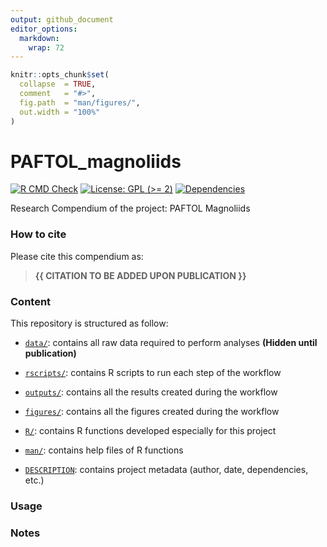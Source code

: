 ```yaml
---
output: github_document
editor_options: 
  markdown: 
    wrap: 72
---
```


<!-- README.md is generated from README.Rmd. Please edit that file -->

```r
knitr::opts_chunk$set(
  collapse  = TRUE,
  comment   = "#>",
  fig.path  = "man/figures/",
  out.width = "100%"
)
```

# PAFTOL_magnoliids

<!-- badges: start -->

[![R CMD
Check](https://github.com/ajhelmstetter/magnoliids/actions/workflows/R-CMD-check.yaml/badge.svg)](https://github.com/ajhelmstetter/magnoliids/actions/workflows/R-CMD-check.yaml)
[![License: GPL (\>=
2)](https://img.shields.io/badge/License-GPL%20(%3E%253D%202)-blue.svg)](https://choosealicense.com/licenses/gpl-2.0/)
[![Dependencies](https://img.shields.io/badge/dependencies-16/144-red?style=flat)](#)

<!-- badges: end -->

Research Compendium of the project: PAFTOL Magnoliids

### How to cite

Please cite this compendium as:

> **{{ CITATION TO BE ADDED UPON PUBLICATION }}**

### Content

This repository is structured as follow:

-   [`data/`](https://github.com/ajhelmstetter/magnoliids/tree/master/data):
    contains all raw data required to perform analyses **(Hidden until
    publication)**

-   [`rscripts/`](https://github.com/ajhelmstetter/magnoliids/tree/master/rscripts/):
    contains R scripts to run each step of the workflow

-   [`outputs/`](https://github.com/ajhelmstetter/magnoliids/tree/master/outputs):
    contains all the results created during the workflow

-   [`figures/`](https://github.com/ajhelmstetter/magnoliids/tree/master/figures):
    contains all the figures created during the workflow

-   [`R/`](https://github.com/ajhelmstetter/magnoliids/tree/master/R):
    contains R functions developed especially for this project

-   [`man/`](https://github.com/ajhelmstetter/magnoliids/tree/master/man):
    contains help files of R functions

-   [`DESCRIPTION`](https://github.com/ajhelmstetter/magnoliids/tree/master/DESCRIPTION):
    contains project metadata (author, date, dependencies, etc.)
    
### Usage

### Notes

